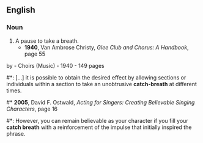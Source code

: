==English==
===Noun===
{{en-noun|sg=[[catch]]-[[breath]]}}
# A pause to take a breath.
#* '''1940''', Van Ambrose Christy, ''Glee Club and Chorus: A Handbook'', page 55
by - Choirs (Music) - 1940 - 149 pages
#*: […] it is possible to obtain the desired effect by allowing sections or individuals 
within a section to take an unobtrusive '''catch-breath''' at different times.
#* '''2005''', David F. Ostwald, ''Acting for Singers: Creating Believable Singing Characters'', page 16
#*: However, you can remain believable as your character if you fill your '''catch breath''' with a reinforcement of the impulse that initially inspired the phrase.